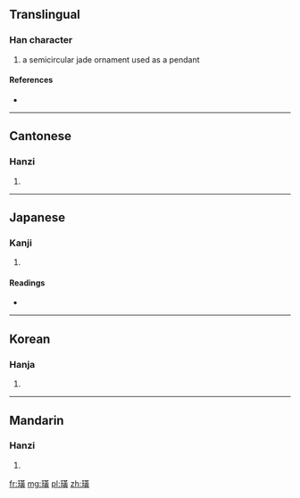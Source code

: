 ==Translingual==

===Han character===
{{Han char|rn=96|rad=玉|as=12|sn=16|four=1418<sub>6</sub>|canj=一土廿中金 (MGTLC)}}

# a semicircular jade ornament used as a pendant

====References====
* {{Han ref|kx=0742.060|dkj=21242|dj=1151.190|hdz=21134.020|uh=749C|ud=29852|bh=BF58|bd=48984}}

----

==Cantonese==

===Hanzi===
{{yue-hanzi|jyut=|y=wong4}}

# {{defn|lang=yue|sort=玉12}}

----

==Japanese==

===Kanji===
{{ja-kanji|grade=|rs=玉12}}

# {{defn|lang=ja|sort=玉12}}

====Readings====
* {{ja-readings|on=[[こう]] (kō), [[おう]] (ō)|kun=|nanori=}}

----

==Korean==

===Hanja===
{{ko-hanja|hangeul=황|eumhun=|rv=hwang|mr=hwang|y=hwang}}

# {{defn|lang=ko|sort=玉12}}

----

==Mandarin==

===Hanzi===
{{cmn-hanzi|pin=[[huáng]] ([[huang2]])|wg=huang<sup>2</sup>}}

# {{defn|lang=cmn|sort=玉12}}

[[fr:璜]]
[[mg:璜]]
[[pl:璜]]
[[zh:璜]]